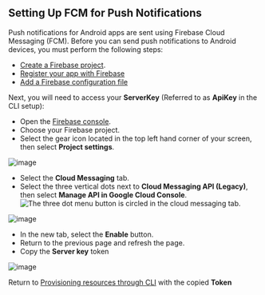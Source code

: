 ## Setting Up FCM for Push Notifications

Push notifications for Android apps are sent using Firebase Cloud Messaging (FCM). Before you can send push notifications to Android devices, you must perform the following steps:

- [Create a Firebase project](https://firebase.google.com/docs/cloud-messaging/android/first-message#create_a_firebase_project).
- [Register your app with Firebase](https://firebase.google.com/docs/cloud-messaging/android/first-message#register_your_app_with_firebase)
- [Add a Firebase configuration file](https://firebase.google.com/docs/cloud-messaging/android/first-message#add_a_firebase_configuration_file)

Next, you will need to access your **ServerKey** (Referred to as **ApiKey** in the CLI setup):

- Open the [Firebase console](https://console.firebase.google.com/).
- Choose your Firebase project.
- Select the gear icon located in the top left hand corner of your screen, then select **Project settings**.

![image](/images/push-notifications/setup-fcm/project-settings.png)

- Select the **Cloud Messaging** tab.
- Select the three vertical dots next to **Cloud Messaging API (Legacy)**, then select **Manage API in Google Cloud Console**. ![The three dot menu button is circled in the cloud messaging tab.](/images/push-notifications/firebaseconsole.png)

![image](/images/push-notifications/setup-fcm/manage-api.png)

- In the new tab, select the **Enable** button.
- Return to the previous page and refresh the page.
- Copy the **Server key** token

![image](/images/push-notifications/setup-fcm/server-id.png)


Return to [Provisioning resources through CLI](/lib/push-notifications/getting-started/#provisioning-resources-through-cli) with the copied **Token**
